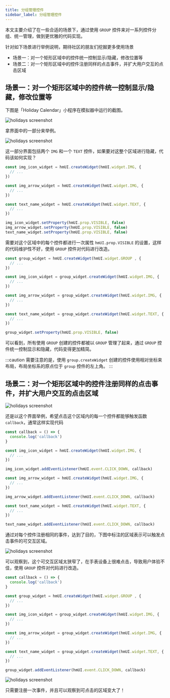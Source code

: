 ```yaml
---
title: 分组管理控件
sidebar_label: 分组管理控件
---
```


本文主要介绍了在一些合适的场景下，通过使用 `GROUP` 控件来对一系列控件分组、统一管理，做到更优雅的代码实现。

针对如下场景进行举例说明，期待社区的朋友们挖掘更多使用场景

- 场景一：对一个矩形区域中的控件统一控制显示/隐藏，修改位置等
- 场景二：对一个矩形区域中的控件注册同样的点击事件，并扩大用户交互的点击区域

## 场景一：对一个矩形区域中的控件统一控制显示/隐藏，修改位置等

下图是「Holiday Calendar」小程序在模拟器中运行的截图。

![holidays screenshot](/img/docs/guides/best-practice/widget-group1.jpg)

拿界面中的一部分来举例。

![holidays screenshot](/img/docs/guides/best-practice/widget-group2.jpg)

这一部分界面包括两个 `IMG` 和一个 `TEXT` 控件，如果要对这整个区域进行隐藏，代码该如何实现？

```js
const img_icon_widget = hmUI.createWidget(hmUI.widget.IMG, {
  // ...
})

const img_arrow_widget = hmUI.createWidget(hmUI.widget.IMG, {
  // ...
})

const text_name_widget = hmUI.createWidget(hmUI.widget.TEXT, {
  // ...
})

img_icon_widget.setProperty(hmUI.prop.VISIBLE, false)
img_arrow_widget.setProperty(hmUI.prop.VISIBLE, false)
text_name_widget.setProperty(hmUI.prop.VISIBLE, false)
```

需要对这个区域中的每个控件都进行一次属性 `hmUI.prop.VISIBLE` 的设置，这样的代码维护性不好，使用 `GROUP` 控件对代码进行改造。

```js
const group_widget = hmUI.createWidget(hmUI.widget.GROUP , {
  // ...
})

const img_icon_widget = group_widget.createWidget(hmUI.widget.IMG, {
  // ...
})

const img_arrow_widget = group_widget.createWidget(hmUI.widget.IMG, {
  // ...
})

const text_name_widget = group_widget.createWidget(hmUI.widget.TEXT, {
  // ...
})

group_widget.setProperty(hmUI.prop.VISIBLE, false)
```

可以看到，所有使用 `GROUP` 创建的控件都被以 `GROUP` 管理了起来，通过 `GROUP` 控件统一控制显示和隐藏，代码变得更加精简。

:::caution
需要注意的是，使用 `group.createWidget` 创建的控件使用相对坐标来布局，布局坐标系的原点位于 `group` 控件的左上角。
:::

## 场景二：对一个矩形区域中的控件注册同样的点击事件，并扩大用户交互的点击区域

![holidays screenshot](/img/docs/guides/best-practice/widget-group2.jpg)

还是以这个界面举例，希望点击这个区域内的每一个控件都能够触发函数 `callback`，通常这样实现代码

```js
const callback = () => {
  console.log('callback')
}

const img_icon_widget = hmUI.createWidget(hmUI.widget.IMG, {
  // ...
})

img_icon_widget.addEventListener(hmUI.event.CLICK_DOWN, callback)

const img_arrow_widget = hmUI.createWidget(hmUI.widget.IMG, {
  // ...
})

img_arrow_widget.addEventListener(hmUI.event.CLICK_DOWN, callback)

const text_name_widget = hmUI.createWidget(hmUI.widget.TEXT, {
  // ...
})

text_name_widget.addEventListener(hmUI.event.CLICK_DOWN, callback)
```

通过对每个控件注册相同的事件，达到了目的，下图中标注的区域表示可以触发点击事件的可交互区域。

![holidays screenshot](/img/docs/guides/best-practice/widget-group3.jpg)

可以观察到，这个可交互区域太狭窄了，在手表设备上很难点击，导致用户体验不佳，使用 `GROUP` 控件对代码进行改造。

```js
const callback = () => {
  console.log('callback')
}

const group_widget = hmUI.createWidget(hmUI.widget.GROUP , {
  // ...
})

const img_icon_widget = group_widget.createWidget(hmUI.widget.IMG, {
  // ...
})

const img_arrow_widget = group_widget.createWidget(hmUI.widget.IMG, {
  // ...
})

const text_name_widget = group_widget.createWidget(hmUI.widget.TEXT, {
  // ...
})

group_widget.addEventListener(hmUI.event.CLICK_DOWN, callback)
```

![holidays screenshot](/img/docs/guides/best-practice/widget-group4.jpg)

只需要注册一次事件，并且可以观察到可点击的区域变大了！
